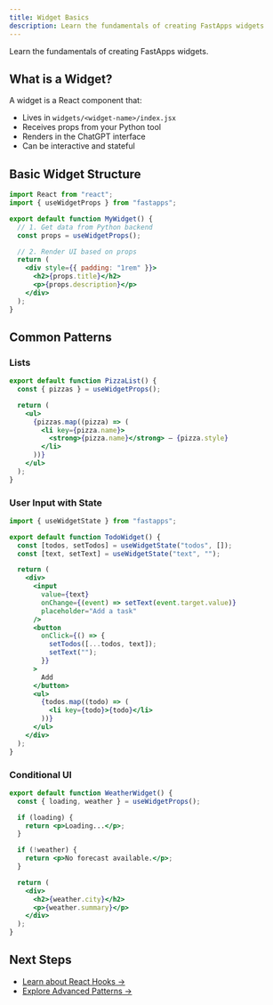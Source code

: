 ```yaml
---
title: Widget Basics
description: Learn the fundamentals of creating FastApps widgets
---
```


Learn the fundamentals of creating FastApps widgets.

## What is a Widget?

A widget is a React component that:
- Lives in `widgets/<widget-name>/index.jsx`
- Receives props from your Python tool
- Renders in the ChatGPT interface
- Can be interactive and stateful

## Basic Widget Structure

```jsx
import React from "react";
import { useWidgetProps } from "fastapps";

export default function MyWidget() {
  // 1. Get data from Python backend
  const props = useWidgetProps();

  // 2. Render UI based on props
  return (
    <div style={{ padding: "1rem" }}>
      <h2>{props.title}</h2>
      <p>{props.description}</p>
    </div>
  );
}
```

## Common Patterns

### Lists

```jsx
export default function PizzaList() {
  const { pizzas } = useWidgetProps();

  return (
    <ul>
      {pizzas.map((pizza) => (
        <li key={pizza.name}>
          <strong>{pizza.name}</strong> — {pizza.style}
        </li>
      ))}
    </ul>
  );
}
```

### User Input with State

```jsx
import { useWidgetState } from "fastapps";

export default function TodoWidget() {
  const [todos, setTodos] = useWidgetState("todos", []);
  const [text, setText] = useWidgetState("text", "");

  return (
    <div>
      <input
        value={text}
        onChange={(event) => setText(event.target.value)}
        placeholder="Add a task"
      />
      <button
        onClick={() => {
          setTodos([...todos, text]);
          setText("");
        }}
      >
        Add
      </button>
      <ul>
        {todos.map((todo) => (
          <li key={todo}>{todo}</li>
        ))}
      </ul>
    </div>
  );
}
```

### Conditional UI

```jsx
export default function WeatherWidget() {
  const { loading, weather } = useWidgetProps();

  if (loading) {
    return <p>Loading...</p>;
  }

  if (!weather) {
    return <p>No forecast available.</p>;
  }

  return (
    <div>
      <h2>{weather.city}</h2>
      <p>{weather.summary}</p>
    </div>
  );
}
```

## Next Steps

- [Learn about React Hooks →](/docs/widgets/react-hooks)
- [Explore Advanced Patterns →](/docs/widgets/advanced-patterns)
